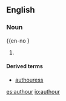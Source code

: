 ==English==

===Noun===
{{en-no
}

# {{obsolete spelling of|author|lang=en}}

====Derived terms====
* [[authouress]]

[[es:authour]]
[[io:authour]]
